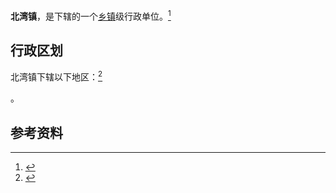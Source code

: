 {{中国乡级行政区|62/04/21/101/000}}

'''北湾镇'''，是{{PRC admin/fullname|62/04/21/101/000|3}}下辖的一个[[乡镇|乡镇]]级行政单位。<ref>{{PRC admin/ref sgc|{{PRC admin/parent|62/04/21/101/000}}}}</ref>

== 行政区划 ==

北湾镇下辖以下地区：<ref>{{PRC admin/ref sgc|62/04/21/101/000}}</ref>

{{PRC admin/children|62/04/21/101/000}}。

== 参考资料 ==

{{reflist}}

{{行政区划小作品}}
{{PRC admin/navcat|62/04/21/101/000}}